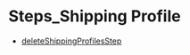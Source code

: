 
# Steps\_Shipping Profile

- [deleteShippingProfilesStep](../../functions/core_flows.deleteShippingProfilesStep/page.mdx)
